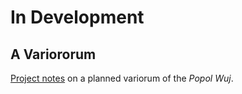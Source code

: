 # In Development

## A Variororum

[Project notes](variorum.qmd) on a planned variorum of the _Popol Wuj_.